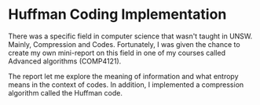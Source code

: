 # Huffman Coding Implementation

There was a specific field in computer science that wasn't taught in UNSW. Mainly, Compression and Codes. Fortunately, I was given the chance to create my own mini-report on this field in one of my courses called Advanced algorithms (COMP4121).

The report let me explore the meaning of information and what entropy means in the context of codes. In addition, I implemented a compression algorithm called the Huffman code.
